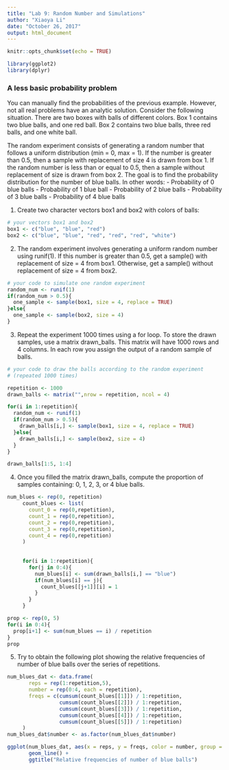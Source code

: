 ```yaml
---
title: "Lab 9: Random Number and Simulations"
author: "Xiaoya Li"
date: "October 26, 2017"
output: html_document
---
```


```r
knitr::opts_chunk$set(echo = TRUE)
```

```r
library(ggplot2)
library(dplyr)
```


### A less basic probability problem

You can manually find the probabilities of the previous example. However, not all real problems have an analytic solution. Consider the following situation. There are two boxes with balls of different colors. Box 1 contains two blue balls, and one red ball. Box 2 contains two blue balls, three red balls, and one white ball.


The random experiment consists of generating a random number that follows a uniform distribution (min = 0, max = 1). If the number is greater than 0.5, then a sample with replacement of size 4 is drawn from box 1. If the random number is less than or equal to 0.5, then a sample without replacement of size is drawn from box 2. The goal is to find the probability distribution for the number of blue balls. In other words:
- Probability of 0 blue balls
- Probability of 1 blue ball
- Probability of 2 blue balls
- Probability of 3 blue balls
- Probability of 4 blue balls


1. Create two character vectors box1 and box2 with colors of balls:

```r
# your vectors box1 and box2
box1 <- c("blue", "blue", "red")
box2 <- c("blue", "blue", "red", "red", "red", "white")
```

2. The random experiment involves generating a uniform random number using runif(1). If this number is greater than 0.5, get a sample() with replacement of size = 4 from box1. Otherwise, get a sample() without replacement of size = 4 from box2.

```r
# your code to simulate one random experiment
random_num <- runif(1)
if(random_num > 0.5){
  one_sample <- sample(box1, size = 4, replace = TRUE)
}else{
  one_sample <- sample(box2, size = 4)
}
```

3. Repeat the experiment 1000 times using a for loop. To store the drawn samples, use a matrix drawn_balls. This matrix will have 1000 rows and 4 columns. In each row you assign the output of a random sample of balls.

```r
# your code to draw the balls according to the random experiment
# (repeated 1000 times)

repetition <- 1000
drawn_balls <- matrix("",nrow = repetition, ncol = 4)

for(i in 1:repetition){
  random_num <- runif(1)
  if(random_num > 0.5){
    drawn_balls[i,] <- sample(box1, size = 4, replace = TRUE)
  }else{
    drawn_balls[i,] <- sample(box2, size = 4)
  }
}

drawn_balls[1:5, 1:4]
```

4. Once you filled the matrix drawn_balls, compute the proportion of samples containing: 0, 1, 2, 3, or 4 blue balls.

```r
num_blues <- rep(0, repetition)
     count_blues <- list(
       count_0 = rep(0,repetition),
       count_1 = rep(0,repetition),
       count_2 = rep(0,repetition),
       count_3 = rep(0,repetition),
       count_4 = rep(0,repetition)
     )
     
     
     for(i in 1:repetition){
       for(j in 0:4){
         num_blues[i] <- sum(drawn_balls[i,] == "blue")
         if(num_blues[i] == j){
           count_blues[[j+1]][i] = 1 
         }
       }
     }

prop <- rep(0, 5)
for(i in 0:4){
  prop[i+1] <- sum(num_blues == i) / repetition  
}
prop
```

5. Try to obtain the following plot showing the relative frequencies of number of blue balls over the series of repetitions.

```r
num_blues_dat <- data.frame(
       reps = rep(1:repetition,5),
       number = rep(0:4, each = repetition),
       freqs = c(cumsum(count_blues[[1]]) / 1:repetition,
                 cumsum(count_blues[[2]]) / 1:repetition,
                 cumsum(count_blues[[3]]) / 1:repetition,
                 cumsum(count_blues[[4]]) / 1:repetition,
                 cumsum(count_blues[[5]]) / 1:repetition)
     )
num_blues_dat$number <- as.factor(num_blues_dat$number)
```

```r
ggplot(num_blues_dat, aes(x = reps, y = freqs, color = number, group = number)) +
       geom_line() +
       ggtitle("Relative frequencies of number of blue balls") 
```



